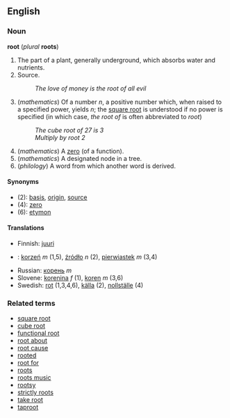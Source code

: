 ==English==
=== Noun ===
'''root''' (''plural'' '''roots''')

# The part of a plant, generally underground, which absorbs water and nutrients.
# Source.
#: ''The love of money is the root of all evil''
# (''mathematics'') Of a number ''n'', a positive number which, when raised to a specified power, yields ''n''; the [[square root]] is understood if no power is specified (in which case, ''the root of'' is often abbreviated to ''root'')
#: ''The cube root of 27 is 3''
#: ''Multiply by root 2''
# (''mathematics'') A [[zero]] (of a function).
# (''mathematics'') A designated node in a tree.
# (''philology'') A word from which another word is derived.

====Synonyms====
*(2): [[basis]], [[origin]], [[source]]
*(4): [[zero]]
*(6): [[etymon]]

==== Translations ====
*Finnish: [[juuri]]
*{{pl}}: [[korzeń]] ''m'' (1,5), [[źródło]] ''n'' (2), [[pierwiastek]] ''m'' (3,4)
*Russian: [[корень]] ''m''
*Slovene: [[korenina]] ''f'' (1), [[koren]] ''m'' (3,6)
*Swedish: [[rot]] (1,3,4,6), [[källa]] (2), [[nollställe]] (4)

=== Related terms ===
*[[square root]]
*[[cube root]]
*[[functional root]]
*[[root about]]
*[[root cause]]
*[[rooted]]
*[[root for]]
*[[roots]]
*[[roots music]]
*[[rootsy]]
*[[strictly roots]]
*[[take root]]
*[[taproot]]